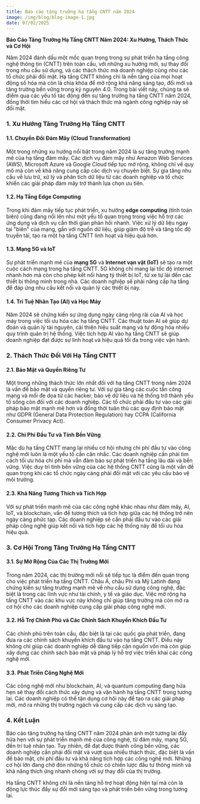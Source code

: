 ```yaml
---
title: Báo cáo tăng trưởng hạ tầng CNTT năm 2024
image: /img/blog/blog-image-1.jpg
date: 07/02/2025
---
```


**Báo Cáo Tăng Trưởng Hạ Tầng CNTT Năm 2024: Xu Hướng, Thách Thức và Cơ Hội**

Năm 2024 đánh dấu một mốc quan trọng trong sự phát triển hạ tầng công nghệ thông tin (CNTT) trên toàn cầu, với những xu hướng mới, sự thay đổi trong nhu cầu sử dụng, và các thách thức mà doanh nghiệp cũng như các tổ chức phải đối mặt. Hạ tầng CNTT không chỉ là nền tảng của mọi hoạt động số hóa mà còn là chìa khóa để mở rộng khả năng sáng tạo, đổi mới và tăng trưởng bền vững trong kỷ nguyên 4.0. Trong bài viết này, chúng ta sẽ điểm qua các yếu tố tác động đến sự tăng trưởng hạ tầng CNTT năm 2024, đồng thời tìm hiểu các cơ hội và thách thức mà ngành công nghiệp này sẽ đối mặt.

### 1. **Xu Hướng Tăng Trưởng Hạ Tầng CNTT**

#### 1.1. **Chuyển Đổi Đám Mây (Cloud Transformation)**

Một trong những xu hướng nổi bật trong năm 2024 là sự tăng trưởng mạnh mẽ của hạ tầng đám mây. Các dịch vụ đám mây như Amazon Web Services (AWS), Microsoft Azure và Google Cloud tiếp tục mở rộng, không chỉ về quy mô mà còn về khả năng cung cấp các dịch vụ chuyên biệt. Sự gia tăng nhu cầu về lưu trữ, xử lý và phân tích dữ liệu từ các doanh nghiệp và tổ chức khiến các giải pháp đám mây trở thành lựa chọn ưu tiên.

#### 1.2. **Hạ Tầng Edge Computing**

Trong khi đám mây tiếp tục phát triển, xu hướng **edge computing** (tính toán biên) cũng đang nổi lên như một yếu tố quan trọng trong việc hỗ trợ các ứng dụng và dịch vụ cần thời gian phản hồi nhanh. Việc xử lý dữ liệu ngay tại "biên" của mạng, gần với nguồn dữ liệu, giúp giảm độ trễ và tăng tốc độ truyền tải, tạo ra một hạ tầng CNTT linh hoạt và hiệu quả hơn.

#### 1.3. **Mạng 5G và IoT**

Sự phát triển mạnh mẽ của **mạng 5G** và **Internet vạn vật (IoT)** sẽ tạo ra một cuộc cách mạng trong hạ tầng CNTT. 5G không chỉ mang lại tốc độ internet nhanh hơn mà còn cho phép kết nối hàng tỷ thiết bị IoT, từ xe tự lái đến các thiết bị thông minh trong nhà. Các doanh nghiệp sẽ phải nâng cấp hạ tầng để đáp ứng nhu cầu kết nối và quản lý các thiết bị này.

#### 1.4. **Trí Tuệ Nhân Tạo (AI) và Học Máy**

Năm 2024 sẽ chứng kiến sự ứng dụng ngày càng rộng rãi của AI và học máy trong việc tối ưu hóa các hạ tầng CNTT. Các thuật toán AI sẽ giúp dự đoán và quản lý tài nguyên, cải thiện hiệu suất mạng và tự động hóa nhiều quy trình quản trị hệ thống. Việc tích hợp AI vào hạ tầng CNTT sẽ giúp doanh nghiệp đạt được sự linh hoạt và hiệu quả tối đa trong việc vận hành.

### 2. **Thách Thức Đối Với Hạ Tầng CNTT**

#### 2.1. **Bảo Mật và Quyền Riêng Tư**

Một trong những thách thức lớn nhất đối với hạ tầng CNTT trong năm 2024 là vấn đề bảo mật và quyền riêng tư. Với sự gia tăng các cuộc tấn công mạng và mối đe dọa từ các hacker, bảo vệ dữ liệu và hệ thống trở thành yếu tố sống còn đối với các doanh nghiệp. Các tổ chức phải đầu tư vào các giải pháp bảo mật mạnh mẽ hơn và đồng thời tuân thủ các quy định bảo mật như GDPR (General Data Protection Regulation) hay CCPA (California Consumer Privacy Act).

#### 2.2. **Chi Phí Đầu Tư và Tính Bền Vững**

Mặc dù hạ tầng CNTT mang lại nhiều cơ hội nhưng chi phí đầu tư vào công nghệ mới luôn là một yếu tố cần cân nhắc. Các doanh nghiệp cần phải tìm cách tối ưu hóa chi phí mà vẫn đảm bảo sự phát triển hạ tầng lâu dài và bền vững. Việc duy trì tính bền vững của các hệ thống CNTT cũng là một vấn đề quan trọng khi các tổ chức ngày càng phải đối mặt với các yêu cầu bảo vệ môi trường.

#### 2.3. **Khả Năng Tương Thích và Tích Hợp**

Với sự phát triển mạnh mẽ của các công nghệ khác nhau như đám mây, AI, IoT, và blockchain, vấn đề tương thích và tích hợp giữa các hệ thống trở nên ngày càng phức tạp. Các doanh nghiệp sẽ cần phải đầu tư vào các giải pháp công nghệ giúp kết nối và tích hợp các hệ thống này để tối ưu hóa hiệu quả.

### 3. **Cơ Hội Trong Tăng Trưởng Hạ Tầng CNTT**

#### 3.1. **Sự Mở Rộng Của Các Thị Trường Mới**

Trong năm 2024, các thị trường mới nổi sẽ tiếp tục là điểm đến quan trọng cho việc phát triển hạ tầng CNTT. Châu Á, châu Phi và Mỹ Latinh đang chứng kiến sự tăng trưởng mạnh mẽ về nhu cầu sử dụng công nghệ, đặc biệt là trong các lĩnh vực như tài chính, y tế và giáo dục. Việc mở rộng hạ tầng CNTT vào các khu vực này không chỉ giúp tăng trưởng mà còn mở ra cơ hội cho các doanh nghiệp cung cấp giải pháp công nghệ mới.

#### 3.2. **Hỗ Trợ Chính Phủ và Các Chính Sách Khuyến Khích Đầu Tư**

Các chính phủ trên toàn cầu, đặc biệt là tại các quốc gia phát triển, đang đưa ra các chính sách khuyến khích đầu tư vào hạ tầng CNTT. Điều này không chỉ giúp các doanh nghiệp dễ dàng tiếp cận nguồn vốn mà còn giúp xây dựng các chính sách bảo mật và pháp lý hỗ trợ việc triển khai các công nghệ mới.

#### 3.3. **Phát Triển Công Nghệ Mới**

Các công nghệ mới như blockchain, AI, và quantum computing đang hứa hẹn sẽ thay đổi cách thức xây dựng và vận hành hạ tầng CNTT trong tương lai. Các doanh nghiệp có thể tận dụng cơ hội này để tạo ra các giải pháp mới, mở ra những thị trường ngách và cung cấp các dịch vụ sáng tạo.

### 4. **Kết Luận**

Báo cáo tăng trưởng hạ tầng CNTT năm 2024 phản ánh một tương lai đầy hứa hẹn với sự phát triển mạnh mẽ của công nghệ, từ đám mây, mạng 5G, đến trí tuệ nhân tạo. Tuy nhiên, để đạt được thành công bền vững, các doanh nghiệp cần phải đối mặt và vượt qua nhiều thách thức, đặc biệt là vấn đề bảo mật, chi phí đầu tư và khả năng tích hợp các công nghệ mới. Những cơ hội lớn đang chờ đón những tổ chức có chiến lược đầu tư thông minh và khả năng thích ứng nhanh chóng với sự thay đổi của thị trường.

Hạ tầng CNTT không chỉ là nền tảng hỗ trợ hoạt động hiện tại mà còn là động lực thúc đẩy sự đổi mới sáng tạo và phát triển bền vững trong tương lai.
